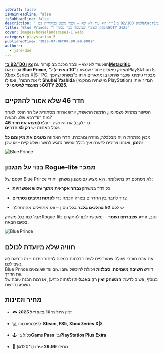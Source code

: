 ```yaml
---
isDraft: false
isMainHeadline: false
isSubHeadline: false
description: ' הוא עוד לא יצא – וכבר מככב בביקורות עם **[ציון 92/100 ב־Metacritic](https://www.metacritic.com/game/blue-prince/)**.   הכירו את **Blue Prin'
title: 'Blue Prince: משחק האינדי שמועמד כבר עכשיו ל־GOTY 2025'
cover: images/houselandscape1-1.webp
category: playstation-5
publishedTime: '2025-04-09T00:00:00.000Z'
authors:
  - jane-doe
---
```


הוא עוד לא יצא – וכבר מככב בביקורות עם **[ציון 92/100 ב־Metacritic](https://www.metacritic.com/game/blue-prince/)**.  
הכירו את **Blue Prince**, משחק פאזלים ייחודי שמגיע ב־**10 באפריל** ל־PlayStation 5, Xbox Series X|S ו־PC. מבקרי גיימינג שכבר שיחקו בו מתארים אותו כ"משחק שהפך לי את המוח", ואפילו **Shuhei Yoshida** (מי שהיה ממקימי PlayStation) הגדיר אותו כ־**מועמד לגיטימי ל־GOTY 2025**.

## **חדר 46 שלא אמור להתקיים**

הסיפור מתחיל כשסיימון, הדמות הראשית, יורש אחוזה מסתורית על הר הוללי לאחר מות דוד־רבא שלו. הבעיה?  
כדי לקבל את הירושה – עליו **למצוא את חדר 46**.  
אבל באחוזה יש **רק 45 חדרים**.

מכאן נפתחת חוויה מבלבלת, מוזרה וממכרת. חדרי האחוזה **משנים את מיקומם כל הזמן**, ואנחנו צריכים לפענח איך בכלל אפשר להגיע למשהו שלא קיים – או שכן?

![Blue Prince](images/ss-afd1b2f0f6ef550cdf0052267e4535c0967d5a2e1920x1080-1-1600x900.webp)

## **בנוי על מנגנון Rogue-lite ממכר**

הקסם של Blue Prince לא מסתכם רק בתעלומה. הוא מציע גם מנגנון משחק ייחודי:

- כל חדר במשחק **נבחר אקראית מתוך שלוש אפשרויות**
    
- צריך לחבר בין החדרים בצורה חכמה כדי **לפתוח נתיבים נסתרים**
    
- יש לכם **50 מהלכים בלבד** בכל ניסיון – ואז מתחילים מההתחלה
    

אבל כמו בכל משחק Rogue-lite טוב, **הידע שצברתם נשמר** – ומאפשר לכם להתקדם בפעם הבאה.

![Blue Prince](images/4471391-ss-f35ec2c097bda6d0d1eb2846be6be0cfc4cdfcc8-scaled-1-1600x900.webp)

## **חוויה שלא מיועדת לכולם**

אם אתם חובבי פעולה שמעדיפים לשבור דלתות במקום לפתור חידות – זה כנראה לא בשבילכם.  
Blue Prince דורש **חשיבה מעמיקה**, **סבלנות** ויכולת להיכשל שוב ושוב עד שמוצאים את הדרך.  
בנוסף, חשוב לדעת: **המשחק זמין רק באנגלית** (לפחות כרגע), אז רמת הבנה טובה של השפה נדרשת.

## **מחיר וזמינות**

- 🎮 זמין החל מ־**10 באפריל 2025**
    
- 💻 לפלטפורמות: **Steam, PS5, Xbox Series X|S**
    
- 🕹 כלול ב־**Game Pass** וב־**PlayStation Plus Extra**
    
- 💸 מחיר: **29.99 אירו** (כ־₪120)
